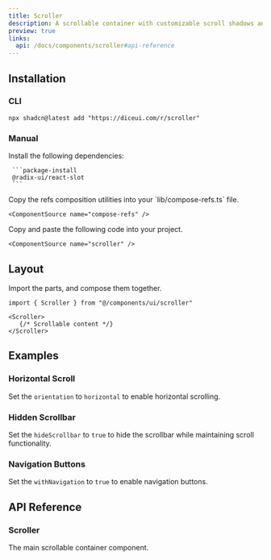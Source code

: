 ```yaml
---
title: Scroller
description: A scrollable container with customizable scroll shadows and navigation buttons.
preview: true
links:
  api: /docs/components/scroller#api-reference
---
```


<ComponentTabs name="scroller-demo" />

## Installation

### CLI

```package-install
npx shadcn@latest add "https://diceui.com/r/scroller"
```

### Manual

<Steps>
  <Step>
     Install the following dependencies:

     ```package-install
     @radix-ui/react-slot
     ```
  </Step>
  <Step>
    Copy the refs composition utilities into your `lib/compose-refs.ts` file.

    <ComponentSource name="compose-refs" />
  </Step>
  <Step>
    Copy and paste the following code into your project.

    <ComponentSource name="scroller" />
  </Step>
</Steps>

## Layout

Import the parts, and compose them together.

```tsx
import { Scroller } from "@/components/ui/scroller"

<Scroller>
   {/* Scrollable content */}
</Scroller>
```

## Examples

### Horizontal Scroll

Set the `orientation` to `horizontal` to enable horizontal scrolling.

<ComponentTabs name="scroller-horizontal-demo" />

### Hidden Scrollbar

Set the `hideScrollbar` to `true` to hide the scrollbar while maintaining scroll functionality.

<ComponentTabs name="scroller-hidden-demo" />

### Navigation Buttons

Set the `withNavigation` to `true` to enable navigation buttons.

<ComponentTabs name="scroller-navigation-demo" />

## API Reference

### Scroller

The main scrollable container component.

<AutoTypeTable
  path="./types/docs/scroller.ts"
  name="ScrollerProps"
/>
